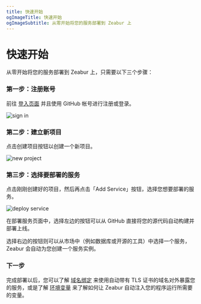 ```yaml
---
title: 快速开始
ogImageTitle: 快速开始
ogImageSubtitle: 从零开始将您的服务部署到 Zeabur 上
---
```


# 快速开始

从零开始将您的服务部署到 Zeabur 上，只需要以下三个步骤：

### 第一步：注册账号

前往 [登入页面](https://dash.zeabur.com/login) 并且使用 GitHub 帐号进行注册或登录。

![sign in](/sign-in-screenshot.png)

### 第二步：建立新项目

点击创建项目按钮以创建一个新项目。

![new project](/create-project-screenshot.png)

### 第三步：选择要部署的服务

点击刚刚创建好的项目，然后再点击「Add Service」按钮，选择您想要部署的服务。

![deploy service](/deploy-service-screenshot.png)

在部署服务页面中，选择左边的按钮可以从 GitHub 直接将您的源代码自动构建并部署上线。

选择右边的按钮则可以从市场中（例如数据库或开源的工具）中选择一个服务，Zeabur 会自动为您创建一个服务实例。

### 下一步

完成部署以后，您可以了解 [域名绑定](/zh-CN/deploy/domain-binding) 来使用自动带有 TLS 证书的域名对外暴露您的服务，或是了解 [环境变量](/zh-CN/environment/variables) 来了解如何让 Zeabur 自动注入您的程序运行所需要的变量。

